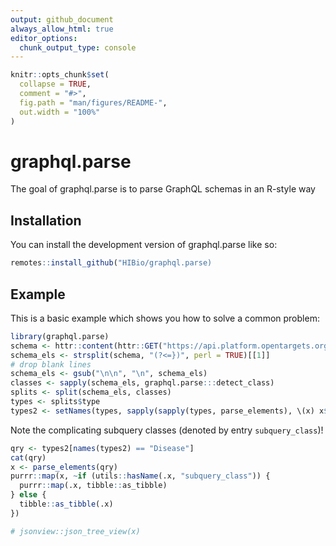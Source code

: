 ```yaml
---
output: github_document
always_allow_html: true
editor_options: 
  chunk_output_type: console
---
```


<!-- README.md is generated from README.Rmd. Please edit that file -->

```r
knitr::opts_chunk$set(
  collapse = TRUE,
  comment = "#>",
  fig.path = "man/figures/README-",
  out.width = "100%"
)
```

# graphql.parse

<!-- badges: start -->
<!-- badges: end -->

The goal of graphql.parse is to parse GraphQL schemas in an R-style way

## Installation

You can install the development version of graphql.parse like so:

``` r
remotes::install_github("HIBio/graphql.parse)
```

## Example

This is a basic example which shows you how to solve a common problem:

```r
library(graphql.parse)
schema <- httr::content(httr::GET("https://api.platform.opentargets.org/api/v4/graphql/schema"))
schema_els <- strsplit(schema, "(?<=})", perl = TRUE)[[1]]
# drop blank lines
schema_els <- gsub("\n\n", "\n", schema_els)
classes <- sapply(schema_els, graphql.parse:::detect_class)
splits <- split(schema_els, classes)
types <- splits$type
types2 <- setNames(types, sapply(sapply(types, parse_elements), \(x) x$object_class))
```

Note the complicating subquery classes (denoted by entry `subquery_class`)!

```r
qry <- types2[names(types2) == "Disease"]
cat(qry)
x <- parse_elements(qry)
purrr::map(x, ~if (utils::hasName(.x, "subquery_class")) {
  purrr::map(.x, tibble::as_tibble) 
} else {
  tibble::as_tibble(.x)
})

# jsonview::json_tree_view(x)
```
